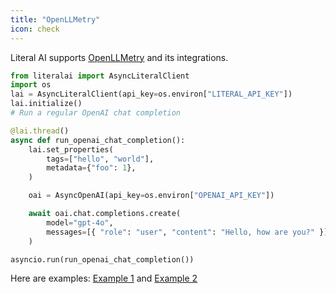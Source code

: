 ```yaml
---
title: "OpenLLMetry"
icon: check
---
```



Literal AI supports [OpenLLMetry](https://github.com/traceloop/openllmetry) and its integrations.


```python
from literalai import AsyncLiteralClient
import os
lai = AsyncLiteralClient(api_key=os.environ["LITERAL_API_KEY"])
lai.initialize()
# Run a regular OpenAI chat completion

@lai.thread()
async def run_openai_chat_completion():
    lai.set_properties(
        tags=["hello", "world"],
        metadata={"foo": 1},
    )

    oai = AsyncOpenAI(api_key=os.environ["OPENAI_API_KEY"])

    await oai.chat.completions.create(
        model="gpt-4o",
        messages=[{ "role": "user", "content": "Hello, how are you?" }]
    )

asyncio.run(run_openai_chat_completion())
```

Here are examples: [Example 1](https://github.com/Chainlit/literalai-python/blob/cafe70ddd5838a2cf35193ac922c9b1fd85f79e7/examples/langchain_variable.py#L40) and [Example 2](https://github.com/Chainlit/literalai-python/blob/cafe70ddd5838a2cf35193ac922c9b1fd85f79e7/examples/multimodal.py#L25)